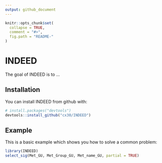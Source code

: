 ```yaml
---
output: github_document
---
```


<!-- README.md is generated from README.Rmd. Please edit that file -->

```r
knitr::opts_chunk$set(
  collapse = TRUE,
  comment = "#>",
  fig.path = "README-"
)
```

# INDEED

The goal of INDEED is to ...

## Installation

You can install INDEED from github with:

```r
# install.packages("devtools")
devtools::install_github("cx30/INDEED")
```

## Example

This is a basic example which shows you how to solve a common problem:

```r
library(INDEED)
select_sig(Met_GU, Met_Group_GU, Met_name_GU, partial = TRUE)
```


